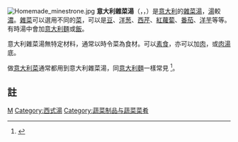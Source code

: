 {{Expand|time=2017-01-23}}
[[File:Homemade_minestrone.jpg|thumb]]
'''意大利雜菜湯'''（{{lang-en|Minestrone}}，{{IPAc-en|ˌ|m|ɪ|n|ᵻ|s|ˈ|t|r|oʊ|n|i}}，{{IPA-it|mineˈstroːne|lang}}）是[[意大利|意大利]]的[[雜菜湯|雜菜湯]]，[[湯|湯]]較[[濃|濃]]。[[雜菜|雜菜]]可以選用不同的[[菜|菜]]，可以是[[豆|豆]]、[[洋葱|洋葱]]、[[西芹|西芹]]、[[紅蘿蔔|紅蘿蔔]]、[[番茄|番茄]]、[[洋芋|洋芋]]等等。有時湯中會加[[意大利麵|意大利麵]]或[[飯|飯]]。

意大利雜菜湯無特定材料，通常以時令菜為食材。可以[[素食|素食]]，亦可以加[[肉|肉]]，或[[肉湯|肉湯]]底。

做[[意大利菜|意大利菜]]通常都用到意大利雜菜湯，同[[意大利麵|意大利麵]]一樣常見
<ref>{{cite web
 |last        = Palombo
 |first       = Claudia
 |authorlink  = 
 |coauthors   = 
 |title       = Brodi, Zuppe e Spezzatini
 |work        = Italian Broths, Soups and Stews
 |publisher   = flavorsandmemories.com
 |date        = 
 |url         = http://flavorsandmemories.com/brodi/
 |format      = 
 |doi         = 
 |accessdate  = 2008-11-06
 |deadurl     = yes
 |archiveurl  = https://web.archive.org/web/20080920040437/http://flavorsandmemories.com/brodi/
 |archivedate = 2008-09-20
}}</ref>。

== 註 ==
{{refs|}}

[[Category:意大利飲食|M]]
[[Category:西式湯|Category:西式湯]]
[[Category:蔬菜制品与蔬菜菜肴|Category:蔬菜制品与蔬菜菜肴]]